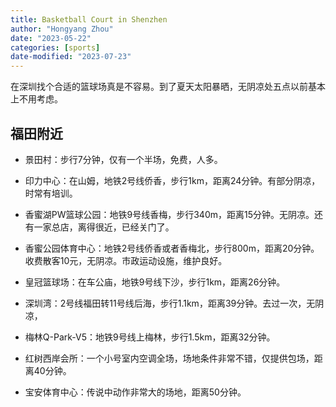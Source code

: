 ```yaml
---
title: Basketball Court in Shenzhen
author: "Hongyang Zhou"
date: "2023-05-22"
categories: [sports]
date-modified: "2023-07-23"
---
```


在深圳找个合适的篮球场真是不容易。到了夏天太阳暴晒，无阴凉处五点以前基本上不用考虑。

## 福田附近

* 景田村：步行7分钟，仅有一个半场，免费，人多。

* 印力中心：在山姆，地铁2号线侨香，步行1km，距离24分钟。有部分阴凉，时常有培训。

* 香蜜湖PW篮球公园：地铁9号线香梅，步行340m，距离15分钟。无阴凉。还有一家总店，离得很近，已经关门了。

* 香蜜公园体育中心：地铁2号线侨香或者香梅北，步行800m，距离20分钟。收费散客10元，无阴凉。市政运动设施，维护良好。

* 皇冠篮球场：在车公庙，地铁9号线下沙，步行1km，距离26分钟。

* 深圳湾：2号线福田转11号线后海，步行1.1km，距离39分钟。去过一次，无阴凉，

* 梅林Q-Park-V5：地铁9号线上梅林，步行1.5km，距离32分钟。

* 红树西岸会所：一个小号室内空调全场，场地条件非常不错，仅提供包场，距离40分钟。

* 宝安体育中心：传说中动作非常大的场地，距离50分钟。
